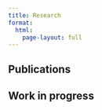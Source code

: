 ```yaml
---
title: Research
format:
  html:
    page-layout: full
---
```


## Publications


<div id="iframe-container"></div>


## Work in progress


